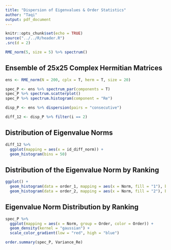 ```yaml
---
title: "Dispersion of Eigenvalues & Order Statistics"
author: "Taqi"
output: pdf_document
---
```


```r
knitr::opts_chunk$set(echo = TRUE)
source("../../R/header.R")
.src(d = 2)
```

```r
RME_norm(5, size = 5) %>% spectrum()
```


## Ensemble of 25x25 Complex Hermitian Matrices

```r
ens <- RME_norm(N = 200, cplx = T, herm = T, size = 20)
```

```r
spec_P <- ens %>% spectrum_par(components = T)
spec_P %>% spectrum.scatterplot()
spec_P %>% spectrum.histogram(component = "Re")
```

```r
disp_P <- ens %>% dispersion(pairs = "consecutive")
```

```r
diff_12 <- disp_P %>% filter(i == 2)
```

## Distribution of Eigenvalue Norms

```r
diff_12 %>%
  ggplot(mapping = aes(x = id_diff_norm)) +
  geom_histogram(bins = 50)
```

## Distribution of the Eigenvalue Norm by Ranking

```r
ggplot() +
  geom_histogram(data = order_1, mapping = aes(x = Norm, fill = "1"), bins = 50) +
  geom_histogram(data = order_2, mapping = aes(x = Norm, fill = "2"), bins = 50)
```

## Eigenvalue Norm Distribution by Ranking

```r
spec_P %>%
  ggplot(mapping = aes(x = Norm, group = Order, color = Order)) +
  geom_density(kernel = "gaussian") +
  scale_color_gradient(low = "red", high = "blue")
```

```r
order.summary(spec_P, Variance_Re)
```


